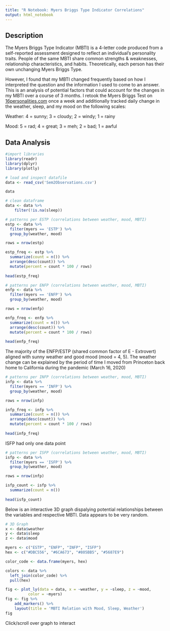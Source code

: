 ```yaml
---
title: "R Notebook: Myers Briggs Type Indicator Correlations"
output: html_notebook
---
```


## Description 

The Myers Briggs Type Indicator (MBTI) is a 4-letter code produced from a self-reported assessment designed to reflect an individual's personality traits. People of the same MBTI share common strengths & weaknesses, relationship characteristics, and habits. Theoretically, each person has their own unchanging Myers Briggs Type.

However, I found that my MBTI changed frequently based on how I interpreted the question and the information I used to come to an answer. This is an analysis of potential factors that could account for the changes in my MBTI over a course of 3 months. I retook the Myers Briggs Test on [16personalities.com](16personalities.com) once a week and additionally tracked daily change in the weather, sleep, and my mood on the following scales:

Weather: 4 = sunny; 3 = cloudy; 2 = windy; 1 = rainy

Mood: 5 = rad; 4 = great; 3 = meh; 2 = bad; 1 = awful

## Data Analysis

```r
#import libraries
library(readr)
library(dplyr)
library(plotly)

```


```r
# load and inspect datafile
data <- read_csv('Sem2Observations.csv')

data
```

```r
# clean dataframe
data <- data %>%
    filter(!is.na(sleep))

```

```r
# patterns per ESTP (correlations between weather, mood, MBTI)
estp <- data %>%
  filter(myers == 'ESTP') %>%
  group_by(weather, mood) 

rows = nrow(estp)

estp_freq <- estp %>%
  summarize(count = n()) %>%
  arrange(desc(count)) %>%
  mutate(percent = count * 100 / rows)
         
head(estp_freq)
```


```r
# patterns per ENFP (correlations between weather, mood, MBTI)
enfp <- data %>%
  filter(myers == 'ENFP') %>%
  group_by(weather, mood) 

rows = nrow(enfp)

enfp_freq <- enfp %>%
  summarize(count = n()) %>%
  arrange(desc(count)) %>%
  mutate(percent = count * 100 / rows)
         
head(enfp_freq)
```
The majority of the ENFP/ESTP (shared common factor of E - Extrovert) aligned with sunny weather and good mood (mood = 4, 5). The weather change can be explained by the period of time I moved from Princeton back home to California during the pandemic (March 16, 2020)

```r
# patterns per INFP (correlations between weather, mood, MBTI)
infp <- data %>%
  filter(myers == 'INFP') %>%
  group_by(weather, mood) 

rows = nrow(infp)

infp_freq <- infp %>%
  summarize(count = n()) %>%
  arrange(desc(count)) %>%
  mutate(percent = count * 100 / rows)
         
head(infp_freq)
```

ISFP had only one data point 
```r
# patterns per ISFP (correlations between weather, mood, MBTI)
isfp <- data %>%
  filter(myers == 'ISFP') %>%
  group_by(weather, mood) 

rows = nrow(infp)

isfp_count <- isfp %>%
  summarize(count = n()) 
         
head(isfp_count)
```

Below is an interactive 3D graph dispalying potential relationships between the variables and respective MBTI. Data appears to be very random.
```r
# 3D Graph
x <- data$weather
y <- data$sleep
z <- data$mood

myers <- c("ESTP", "ENFP", "INFP", "ISFP")
hex <- c("#DBC556", "#6CA673", "#805BB5", "#5687E9")

color_code <- data.frame(myers, hex)

colors <- data %>%
  left_join(color_code) %>%
  pull(hex)

fig <- plot_ly(data = data, x = ~weather, y = ~sleep, z = ~mood, 
          color = ~myers)
fig <- fig %>%
    add_markers() %>%
    layout(title = 'MBTI Relation with Mood, Sleep, Weather')
fig
```

Click/scroll over graph to interact